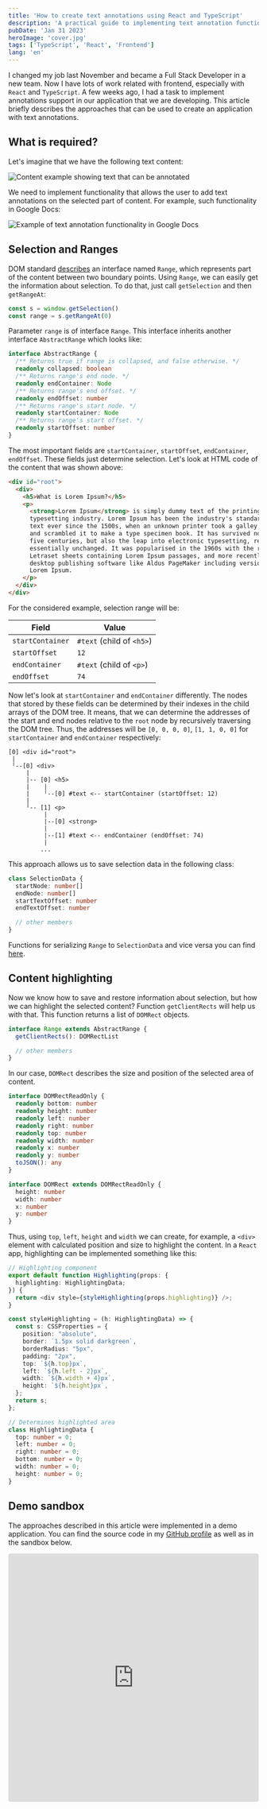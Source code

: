 ```yaml
---
title: 'How to create text annotations using React and TypeScript'
description: 'A practical guide to implementing text annotation functionality in React applications using TypeScript, with examples of selection handling and content highlighting'
pubDate: 'Jan 31 2023'
heroImage: 'cover.jpg'
tags: ['TypeScript', 'React', 'Frontend']
lang: 'en'
---
```



I changed my job last November and became a Full Stack Developer in a new team. Now I have lots of work related with frontend, especially with `React` and `TypeScript`. A few weeks ago, I had a task to implement annotations support in our application that we are developing. This article briefly describes the approaches that can be used to create an application with text annotations.

## What is required?

Let's imagine that we have the following text content:

<Image src={image01} alt="Content example showing text that can be annotated" />

We need to implement functionality that allows the user to add text annotations on the selected part of content. For example, such functionality in Google Docs:

<Image
  src={image02}
  alt="Example of text annotation functionality in Google Docs"
/>

## Selection and Ranges

DOM standard [describes](https://dom.spec.whatwg.org/#ranges) an interface named `Range`, which represents part of the content between two boundary points. Using `Range`, we can easily get the information about selection. To do that, just call `getSelection` and then `getRangeAt`:

```typescript
const s = window.getSelection()
const range = s.getRangeAt(0)
```

Parameter `range` is of interface `Range`. This interface inherits another interface `AbstractRange` which looks like:

```typescript
interface AbstractRange {
  /** Returns true if range is collapsed, and false otherwise. */
  readonly collapsed: boolean
  /** Returns range's end node. */
  readonly endContainer: Node
  /** Returns range's end offset. */
  readonly endOffset: number
  /** Returns range's start node. */
  readonly startContainer: Node
  /** Returns range's start offset. */
  readonly startOffset: number
}
```

The most important fields are `startContainer`, `startOffset`, `endContainer`, `endOffset`. These fields just determine selection. Let's look at HTML code of the content that was shown above:

```html
<div id="root">
  <div>
    <h5>What is Lorem Ipsum?</h5>
    <p>
      <strong>Lorem Ipsum</strong> is simply dummy text of the printing and
      typesetting industry. Lorem Ipsum has been the industry's standard dummy
      text ever since the 1500s, when an unknown printer took a galley of type
      and scrambled it to make a type specimen book. It has survived not only
      five centuries, but also the leap into electronic typesetting, remaining
      essentially unchanged. It was popularised in the 1960s with the release of
      Letraset sheets containing Lorem Ipsum passages, and more recently with
      desktop publishing software like Aldus PageMaker including versions of
      Lorem Ipsum.
    </p>
  </div>
</div>
```

For the considered example, selection range will be:

| Field            | Value                     |
| ---------------- | ------------------------- |
| `startContainer` | `#text` (child of `<h5>`) |
| `startOffset`    | `12`                      |
| `endContainer`   | `#text` (child of `<p>`)  |
| `endOffset`      | `74`                      |

Now let's look at `startContainer` and `endContainer` differently. The nodes that stored by these fields can be determined by their indexes in the child arrays of the DOM tree. It means, that we can determine the addresses of the start and end nodes relative to the `root` node by recursively traversing the DOM tree. Thus, the addresses will be `[0, 0, 0, 0]`, `[1, 1, 0, 0]` for `startContainer` and `endContainer` respectively:

```text
[0] <div id="root">
 |
 ╵--[0] <div>
     |
     |-- [0] <h5>
     |    |
     |    ╵--[0] #text <-- startContainer (startOffset: 12)
     |
     ╵-- [1] <p>
          |
          |--[0] <strong>
          |
          |--[1] #text <-- endContainer (endOffset: 74)
          |
         ...
```

This approach allows us to save selection data in the following class:

```typescript
class SelectionData {
  startNode: number[]
  endNode: number[]
  startTextOffset: number
  endTextOffset: number

  // other members
}
```

Functions for serializing `Range` to `SelectionData` and vice versa you can find [here](https://github.com/alexeyfv/react-html-annotations/blob/main/src/hooks/useSelection.ts).

## Content highlighting

Now we know how to save and restore information about selection, but how we can highlight the selected content? Function `getClientRects` will help us with that. This function returns a list of `DOMRect` objects.

```typescript
interface Range extends AbstractRange {
  getClientRects(): DOMRectList

  // other members
}
```

In our case, `DOMRect` describes the size and position of the selected area of content.

```typescript
interface DOMRectReadOnly {
  readonly bottom: number
  readonly height: number
  readonly left: number
  readonly right: number
  readonly top: number
  readonly width: number
  readonly x: number
  readonly y: number
  toJSON(): any
}

interface DOMRect extends DOMRectReadOnly {
  height: number
  width: number
  x: number
  y: number
}
```

Thus, using `top`, `left`, `height` and `width` we can create, for example, a `<div>` element with calculated position and size to highlight the content. In a `React` app, highlighting can be implemented something like this:

```typescript
// Highlighting component
export default function Highlighting(props: {
  highlighting: HighlightingData;
}) {
  return <div style={styleHighlighting(props.highlighting)} />;
}

const styleHighlighting = (h: HighlightingData) => {
  const s: CSSProperties = {
    position: "absolute",
    border: `1.5px solid darkgreen`,
    borderRadius: "5px",
    padding: "2px",
    top: `${h.top}px`,
    left: `${h.left - 2}px`,
    width: `${h.width + 4}px`,
    height: `${h.height}px`,
  };
  return s;
};

// Determines highlighted area
class HighlightingData {
  top: number = 0;
  left: number = 0;
  right: number = 0;
  bottom: number = 0;
  width: number = 0;
  height: number = 0;
}
```

## Demo sandbox

The approaches described in this article were implemented in a demo application. You can find the source code in my [GitHub profile](https://github.com/alexeyfv/react-html-annotations) as well as in the sandbox below.

<iframe
  src="https://codesandbox.io/embed/wandering-water-3rum90?autoresize=1&fontsize=14&hidenavigation=1&theme=dark&view=preview"
  style="
    width: 100%;
    height: 500px;
    border: 0;
    border-radius: 4px;
    overflow: hidden;
  "
  title="react-html-annotations-sandbox"
  allow="accelerometer; ambient-light-sensor; camera; encrypted-media; geolocation; gyroscope; hid; microphone; midi; payment; usb; vr; xr-spatial-tracking"
  sandbox="allow-forms allow-modals allow-popups allow-presentation allow-same-origin allow-scripts"
></iframe>
